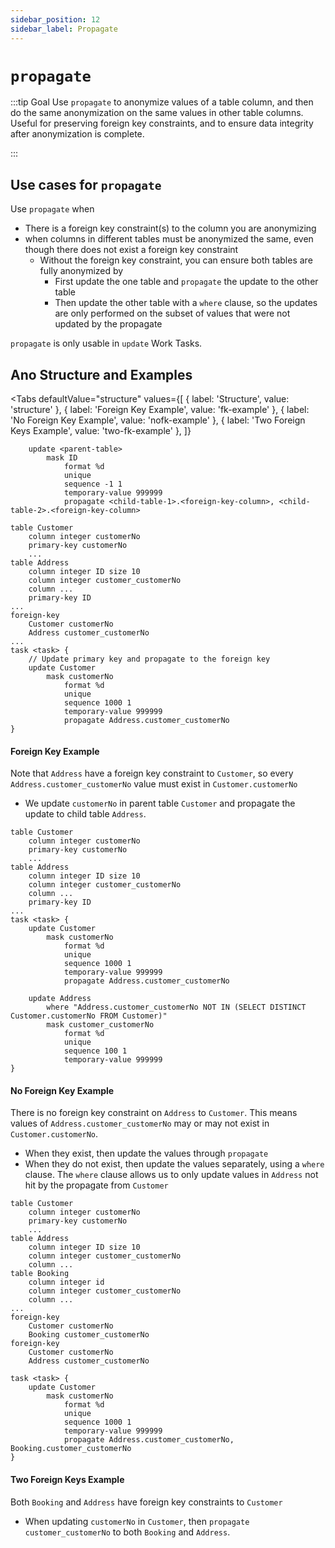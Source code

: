 ```yaml
---
sidebar_position: 12
sidebar_label: Propagate
---
```



# `propagate`

:::tip Goal
Use `propagate` to anonymize values of a table column, and then do the same anonymization on the same values in other table columns.
Useful for preserving foreign key constraints, and to ensure data integrity after anonymization is complete.

:::

## Use cases for `propagate`

Use `propagate` when

- There is a foreign key constraint(s) to the column you are anonymizing
- when columns in different tables must be anonymized the same, even though there does not exist a foreign key constraint
  - Without the foreign key constraint, you can ensure both tables are fully anonymized by
    - First update the one table and `propagate` the update to the other table
    - Then update the other table with a `where` clause, so the updates are only performed on the subset of values that were not updated by the propagate

`propagate` is only usable in `update` Work Tasks.

## Ano Structure and Examples

<Tabs
  defaultValue="structure"
  values={[
    { label: 'Structure', value: 'structure' },
	{ label: 'Foreign Key Example', value: 'fk-example' },
	{ label: 'No Foreign Key Example', value: 'nofk-example' },
	{ label: 'Two Foreign Keys Example', value: 'two-fk-example' },
      ]}
>

<TabItem value="structure">

```ano
    update <parent-table>
        mask ID
            format %d
            unique
            sequence -1 1
            temporary-value 999999
            propagate <child-table-1>.<foreign-key-column>, <child-table-2>.<foreign-key-column>

```

</TabItem>

<TabItem value="fk-example">

```ano
table Customer
	column integer customerNo
    primary-key customerNo
    ...
table Address
    column integer ID size 10
	column integer customer_customerNo
    column ...
    primary-key ID
...
foreign-key
	Customer customerNo
	Address customer_customerNo
...
task <task> {
    // Update primary key and propagate to the foreign key
	update Customer
		mask customerNo
			format %d
			unique
			sequence 1000 1
			temporary-value 999999
			propagate Address.customer_customerNo
}
```

#### Foreign Key Example

Note that `Address` have a foreign key constraint to `Customer`, so every `Address.customer_customerNo` value must exist in `Customer.customerNo`

- We update `customerNo` in parent table `Customer` and propagate the update to child table `Address`.

</TabItem>

<TabItem value="nofk-example">

```ano
table Customer
	column integer customerNo
    primary-key customerNo
    ...
table Address
    column integer ID size 10
	column integer customer_customerNo
    column ...
    primary-key ID
...
task <task> {
	update Customer
		mask customerNo
			format %d
			unique
			sequence 1000 1
			temporary-value 999999
			propagate Address.customer_customerNo

	update Address
		where "Address.customer_customerNo NOT IN (SELECT DISTINCT Customer.customerNo FROM Customer)"
		mask customer_customerNo
			format %d
			unique
			sequence 100 1
			temporary-value 999999
}
```

#### No Foreign Key Example

There is no foreign key constraint on `Address` to `Customer`. This means values of `Address.customer_customerNo` may or may not exist in `Customer.customerNo`.

- When they exist, then update the values through `propagate`
- When they do not exist, then update the values separately, using a `where` clause. The `where` clause allows us to only update values in `Address` not hit by the propagate from `Customer`

</TabItem>

<TabItem value="two-fk-example">

```ano
table Customer
	column integer customerNo
    primary-key customerNo
    ...
table Address
    column integer ID size 10
	column integer customer_customerNo
    column ...
table Booking
	column integer id
	column integer customer_customerNo
    column ...
...
foreign-key
	Customer customerNo
	Booking customer_customerNo
foreign-key
	Customer customerNo
	Address customer_customerNo

task <task> {
	update Customer
		mask customerNo
			format %d
			unique
			sequence 1000 1
			temporary-value 999999
			propagate Address.customer_customerNo, Booking.customer_customerNo
}
```

#### Two Foreign Keys Example

Both `Booking` and `Address` have foreign key constraints to `Customer`

- When updating `customerNo` in `Customer`, then `propagate` `customer_customerNo` to both `Booking` and `Address`.

</TabItem>

</Tabs>
